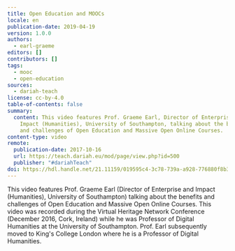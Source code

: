 ```yaml
---
title: Open Education and MOOCs
locale: en
publication-date: 2019-04-19
version: 1.0.0
authors:
  - earl-graeme
editors: []
contributors: []
tags:
  - mooc
  - open-education
sources:
  - dariah-teach
license: cc-by-4.0
table-of-contents: false
summary:
  content: This video features Prof. Graeme Earl, Director of Enterprise and
    Impact (Humanities), University of Southampton, talking about the benefits
    and challenges of Open Education and Massive Open Online Courses.
content-type: video
remote:
  publication-date: 2017-10-16
  url: https://teach.dariah.eu/mod/page/view.php?id=500
  publisher: "#dariahTeach"
doi: https://hdl.handle.net/21.11159/019595c4-3c78-739a-a928-776880f8b34c
---
```

This video features Prof. Graeme Earl (Director of Enterprise and Impact (Humanities), University of Southampton) talking about the benefits and challenges of Open Education and Massive Open Online Courses. This video was recorded during the Virtual Heritage Network Conference (December 2016, Cork, Ireland) while he was Professor of Digital Humanities at the University of Southampton. Prof. Earl subsequently moved to King's College London where he is a Professor of Digital Humanities.

<VideoCard provider="youtube" id="YlnLbWygSB0" title="DH in Practice" src="/assets/content/assets/en/resources/external/open-education-and-moocs/graeme-earl.jpg" subtitle="Open Education and MOOCs" />
